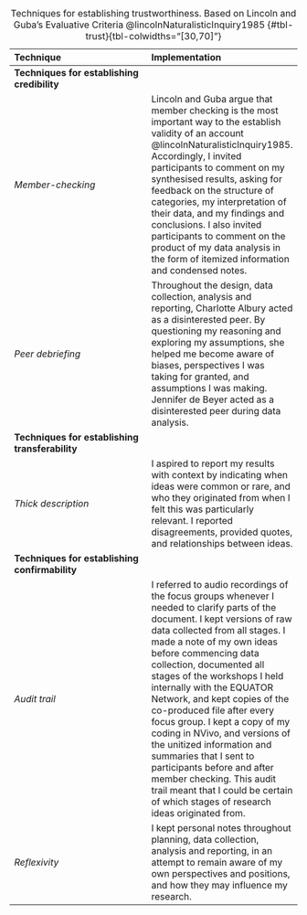 **Technique**|Implementation
:------------|:-------------
**Techniques for establishing credibility**|
*Member-checking*|Lincoln and Guba argue that member checking is the most important way to the establish validity of an account @lincolnNaturalisticInquiry1985. Accordingly, I invited participants to comment on my synthesised results, asking for feedback on the structure of categories, my interpretation of their data, and my findings and conclusions. I also invited participants to comment on the product of my data analysis in the form of itemized information and condensed notes.
*Peer debriefing*|Throughout the design, data collection, analysis and reporting, Charlotte Albury acted as a disinterested peer. By questioning my reasoning and exploring my assumptions, she helped me become aware of biases, perspectives I was taking for granted, and assumptions I was making. Jennifer de Beyer acted as a disinterested peer during data analysis.
**Techniques for establishing transferability**|
*Thick description*|I aspired to report my results with context by indicating when ideas were common or rare, and who they originated from when I felt this was particularly relevant. I reported disagreements, provided quotes, and relationships between ideas.
**Techniques for establishing confirmability**|
*Audit trail*|I referred to audio recordings of the focus groups whenever I needed to clarify parts of the document. I kept versions of raw data collected from all stages. I made a note of my own ideas before commencing data collection, documented all stages of the workshops I held internally with the EQUATOR Network, and kept copies of the co-produced file after every focus group. I kept a copy of my coding in NVivo, and versions of the unitized information and summaries that I sent to participants before and after member checking. This audit trail meant that I could be certain of which stages of research ideas originated from.
*Reflexivity*|I kept personal notes throughout planning, data collection, analysis and reporting, in an attempt to remain aware of my own perspectives and positions, and how they may influence my research.

: Techniques for establishing trustworthiness. Based on Lincoln and Guba's Evaluative Criteria @lincolnNaturalisticInquiry1985 {#tbl-trust}{tbl-colwidths="[30,70]"}